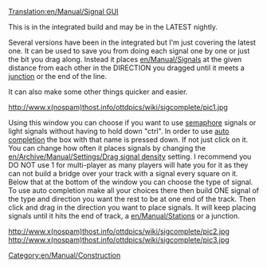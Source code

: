 [[Translation:en/Manual/Signal GUI]]
[[Category:en/Manual/Construction]]

{{en/Expand|formatting the text, fixing the images.}}

This is in the integrated build and may be in the LATEST nightly.

Several versions have been in the integrated but I'm just covering the latest one. It can be used to save you from doing each signal one by one or just the bit you drag along. Instead it places [[en/Manual/Signals]] at the given distance from each other in the DIRECTION you dragged until it meets a [[en/Constructing tracks and trains#junctions|junction]] or the end of the line.

It can also make some other things quicker and easier.

http://www.x(nospam)thost.info/ottdpics/wiki/sigcomplete/pic1.jpg

Using this window you can choose if you want to use [[en/Manual/Signals|semaphore]] signals or light signals without having to hold down "ctrl".
In order to use [[en/Manual/Signals#i-don-t-want-to-click-a-zillion-times-to-signal-my-track|auto completion]] the box with that name is pressed down. If not just click on it.
You can change how often it places signals by changing the [[en/Archive/Manual/Settings/Drag signal density]] setting. I recommend you DO NOT use 1 for multi-player as many players will hate you for it as they can not build a bridge over your track with a signal every square on it.
Below that at the bottom of the window you can choose the type of signal.
To use auto completion make all your choices there then build ONE signal of the type and direction you want the rest to be at one end of the track.
Then click and drag in the direction you want to place signals. It will keep placing signals until it hits the end of track, a [[en/Manual/Stations]] or a junction.

http://www.x(nospam)thost.info/ottdpics/wiki/sigcomplete/pic2.jpg
http://www.x(nospam)thost.info/ottdpics/wiki/sigcomplete/pic3.jpg